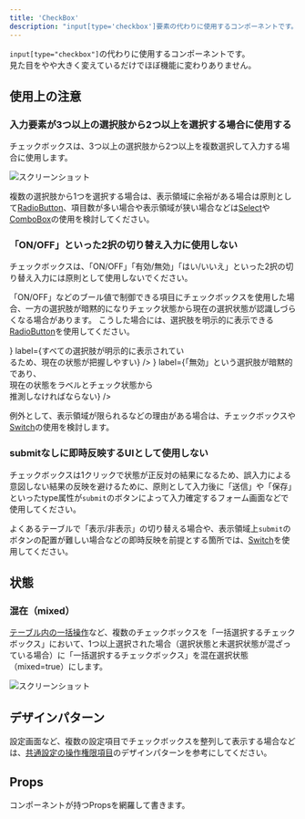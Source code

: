 ```yaml
---
title: 'CheckBox'
description: "input[type='checkbox']要素の代わりに使用するコンポーネントです。"
---
```



`input[type="checkbox"]`の代わりに使用するコンポーネントです。  
見た目をやや大きく変えているだけでほぼ機能に変わりありません。

<ComponentStory name="CheckBox" />

## 使用上の注意

### 入力要素が3つ以上の選択肢から2つ以上を選択する場合に使用する

チェックボックスは、3つ以上の選択肢から2つ以上を複数選択して入力する場合に使用します。

![スクリーンショット](/images/check-box1.png)

複数の選択肢から1つを選択する場合は、表示領域に余裕がある場合は原則として[RadioButton](/products/components/radio-button/)、項目数が多い場合や表示領域が狭い場合などは[Select](/products/components/select/)や[ComboBox](/products/components/combo-box/)の使用を検討してください。


### 「ON/OFF」といった2択の切り替え入力に使用しない

チェックボックスは、「ON/OFF」「有効/無効」「はい/いいえ」といった2択の切り替え入力には原則として使用しないでください。  

「ON/OFF」などのブール値で制御できる項目にチェックボックスを使用した場合、一方の選択肢が暗黙的になりチェック状態から現在の選択状態が認識しづらくなる場合があります。
こうした場合には、選択肢を明示的に表示できる[RadioButton](/products/components/radio-button/)を使用してください。

<Cluster gap={1}>
  <DoAndDont
    type="do"
    img={<StaticImage src={checkBoxDo} alt="Do" width="320" />}
    label={<Text>すべての選択肢が明示的に表示されてい<br/>るため、現在の状態が把握しやすい</Text>}
  />
  <DoAndDont
    type="dont"
    img={<StaticImage src={checkBoxDont} alt="Dont" width="320" />}
    label={<Text>「無効」という選択肢が暗黙的であり、<br/>現在の状態をラベルとチェック状態から<br/>推測しなければならない</Text>}
  />
</Cluster>

例外として、表示領域が限られるなどの理由がある場合は、チェックボックスや[Switch](/products/components/switch/)の使用を検討します。

### submitなしに即時反映するUIとして使用しない

チェックボックスは1クリックで状態が正反対の結果になるため、誤入力による意図しない結果の反映を避けるために、原則として入力後に「送信」や「保存」といったtype属性が`submit`のボタンによって入力確定するフォーム画面などで使用してください。  

よくあるテーブルで「表示/非表示」の切り替える場合や、表示領域上`submit`のボタンの配置が難しい場合などの即時反映を前提とする箇所では、[Switch](/products/components/switch/)を使用してください。

## 状態

### 混在（mixed）

[テーブル内の一括操作](/products/design-patterns/table-bulk-action/)など、複数のチェックボックスを「一括選択するチェックボックス」において、1つ以上選択された場合（選択状態と未選択状態が混ざっている場合）に「一括選択するチェックボックス」を混在選択状態（mixed=true）にします。

![スクリーンショット](/images/check-box-mixed.png)

## デザインパターン

設定画面など、複数の設定項目でチェックボックスを整列して表示する場合などは、[共通設定の操作権限項目](/products/design-patterns-core-features/access-control-setting-pattern/)のデザインパターンを参考にしてください。

## Props

コンポーネントが持つPropsを網羅して書きます。

<ComponentPropsTable name="CheckBox" />

